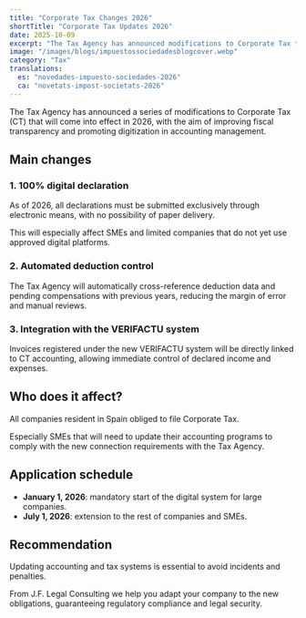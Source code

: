 ```yaml
---
title: "Corporate Tax Changes 2026"
shortTitle: "Corporate Tax Updates 2026"
date: 2025-10-09
excerpt: "The Tax Agency has announced modifications to Corporate Tax that will come into effect in 2026."
image: "/images/blogs/impuestossociedadesblogcover.webp"
category: "Tax"
translations:
  es: "novedades-impuesto-sociedades-2026"
  ca: "novetats-impost-societats-2026"
---
```


The Tax Agency has announced a series of modifications to Corporate Tax (CT) that will come into effect in 2026, with the aim of improving fiscal transparency and promoting digitization in accounting management.

## Main changes

### 1. 100% digital declaration

As of 2026, all declarations must be submitted exclusively through electronic means, with no possibility of paper delivery.

This will especially affect SMEs and limited companies that do not yet use approved digital platforms.

### 2. Automated deduction control

The Tax Agency will automatically cross-reference deduction data and pending compensations with previous years, reducing the margin of error and manual reviews.

### 3. Integration with the VERIFACTU system

Invoices registered under the new VERIFACTU system will be directly linked to CT accounting, allowing immediate control of declared income and expenses.

## Who does it affect?

All companies resident in Spain obliged to file Corporate Tax.

Especially SMEs that will need to update their accounting programs to comply with the new connection requirements with the Tax Agency.

## Application schedule

- **January 1, 2026**: mandatory start of the digital system for large companies.
- **July 1, 2026**: extension to the rest of companies and SMEs.

## Recommendation

Updating accounting and tax systems is essential to avoid incidents and penalties.

From J.F. Legal Consulting we help you adapt your company to the new obligations, guaranteeing regulatory compliance and legal security.
